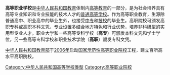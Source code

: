 '''高等职业学校'''是[[中华人民共和国教育|中华人民共和国教育]]体制内[[高等教育|高等教育]]的一部分，是为社会培养具有高等专业知识和专业技能的技术人才的[[普通高等学校|普通高等学校]]。作为高等职业教育，生源除普通高中、职业高中的毕业生外，也接受[[中等专业学校|中专]]和[[技工院校|技校]]的毕业生。高职院校可颁发高职专科或高职本科文凭，专业设置多结合地方特色和行业优势，培养非科研型的实用型专业人才。职业大学和一些高等专科学校（'''高专'''）可颁发本科文凭和学士学位，另一些高等专科学校和职业技术学院（'''高职'''）颁发专科文凭。

[[中华人民共和国教育部|中华人民共和国教育部]]于[[2006年11月|2006年]]启动[[国家示范性高等职业院校|国家示范性高等职业院校]]工程，建立百所高水平高职院校。

{{国家示范性高等职业院校}}
{{本科层次高等职业学校}}
[[Category:中华人民共和国高等学校类型|Category:中华人民共和国高等学校类型]]
[[Category:高等职业院校|Category:高等职业院校]]
